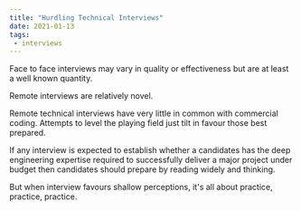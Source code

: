 ```yaml
---
title: "Hurdling Technical Interviews"
date: 2021-01-13
tags:
 - interviews
---
```

Face to face interviews may vary in quality or effectiveness but are at least a well known quantity.

Remote interviews are relatively novel.

Remote technical interviews have very little in common with commercial coding. Attempts to level the playing field
just tilt in favour those best prepared.

If any interview is expected to establish whether a candidates has the deep engineering expertise required to
successfully deliver a major project under budget then candidates should prepare by reading widely and thinking.

But when interview favours shallow perceptions, it's all about practice, practice, practice.

